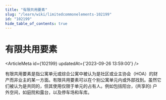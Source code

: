 ```yaml
---
title: "有限共用要素"
slug: "/learn/wiki/limitedcommonelements-102199"
id: "102199"
hide_table_of_contents: true
---
```



# 有限共用要素

<ArticleMeta id={102199} updatedAt={'2023-09-26 13:59:00'} />
<div className='border-solid border-b border-t-0 my-4 border-[var(--ifm-color-gray-300)]' />

有限共用要素是指公寓单元或综合公寓中被认为是社区或业主协会（HOA）的财产而非业主的某一方面。有限共用要素可以在个别公寓单元内或外部找到。虽然它们被认为是共同的，但其使用仅限于单元的占有人。例如包括阳台，(共享的) 户外空间，如庭院和露台，以及停车场和车库。

